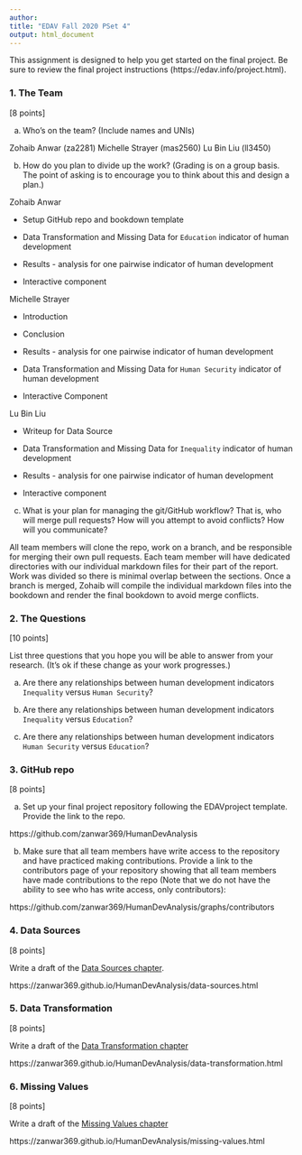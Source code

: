 ```yaml
---
author:
title: "EDAV Fall 2020 PSet 4"
output: html_document
---
```


This assignment is designed to help you get started on the final project. Be sure to review the final project instructions (https://edav.info/project.html).
    
### 1. The Team

[8 points]

a) Who's on the team? (Include names and UNIs)

Zohaib Anwar (za2281)
Michelle Strayer (mas2560)
Lu Bin Liu (ll3450)

b) How do you plan to divide up the work? (Grading is on a group basis. The point of asking is to encourage you to think about this and design a plan.)

Zohaib Anwar 

* Setup GitHub repo and bookdown template

* Data Transformation and Missing Data for `Education` indicator of human development 

* Results - analysis for one pairwise indicator of human development 

* Interactive component

Michelle Strayer 

* Introduction

* Conclusion

* Results - analysis for one pairwise indicator of human development 

* Data Transformation and Missing Data for `Human Security` indicator of human development

* Interactive Component

Lu Bin Liu

* Writeup for Data Source 

* Data Transformation and Missing Data for `Inequality` indicator of human development

* Results - analysis for one pairwise indicator of human development 

* Interactive component


c) What is your plan for managing the git/GitHub workflow? That is, who will merge pull requests? How will you attempt to avoid conflicts? How will you communicate?

All team members will clone the repo, work on a branch, and be responsible for merging their own pull requests. Each team member will have dedicated directories with our individual markdown files for their part of the report. Work was divided so there is minimal overlap between the sections. Once a branch is merged, Zohaib will compile the individual markdown files into the bookdown and render the final bookdown to avoid merge conflicts. 

### 2. The Questions

[10 points]

List three questions that you hope you will be able to answer from your research. (It's ok if these change as your work progresses.)

a) Are there any relationships between human development indicators `Inequality` versus `Human Security`?   
  
  
b) Are there any  relationships between  human development indicators `Inequality` versus `Education`?   
  
  
c) Are there any  relationships between  human development indicators `Human Security` versus `Education`?     
  

### 3. GitHub repo

[8 points]

a) Set up your final project repository following the EDAVproject template. Provide the link to the repo.

https://github.com/zanwar369/HumanDevAnalysis 

b) Make sure that all team members have write access to the repository and have practiced making contributions. Provide a link to the contributors page of your repository showing that all team members have made contributions to the repo (Note that we do not have the ability to see who has write access, only contributors):

https://github.com/zanwar369/HumanDevAnalysis/graphs/contributors 

### 4. Data Sources

[8 points]

Write a draft of the [Data Sources chapter](https://edav.info/project#report-format).

https://zanwar369.github.io/HumanDevAnalysis/data-sources.html

### 5. Data Transformation

[8 points]

Write a draft of the [Data Transformation chapter](https://edav.info/project#report-format)

https://zanwar369.github.io/HumanDevAnalysis/data-transformation.html

### 6. Missing Values

[8 points]

Write a draft of the [Missing Values chapter](https://edav.info/project#report-format)

https://zanwar369.github.io/HumanDevAnalysis/missing-values.html

